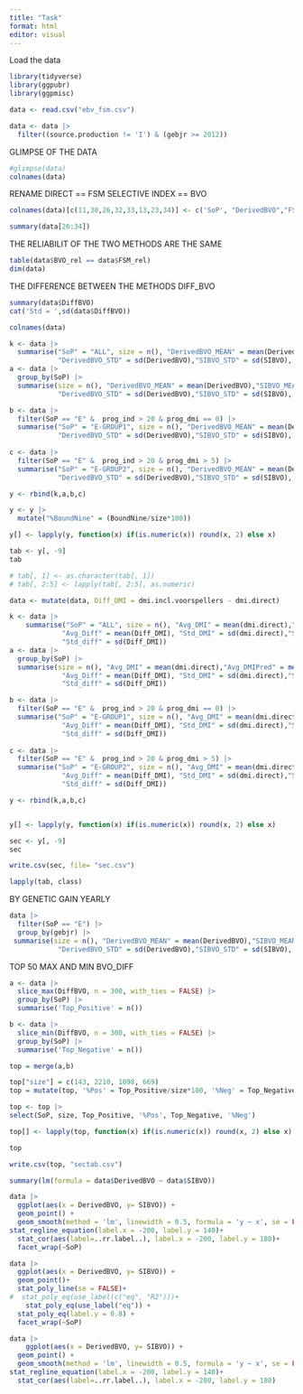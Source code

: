 ```yaml
---
title: "Task"
format: html
editor: visual
---
```


Load the data

```r
library(tidyverse)
library(ggpubr)
library(ggpmisc)
```

```r
data <- read.csv("ebv_fsm.csv")

data <- data |> 
  filter((source.production != 'I') & (gebjr >= 2012))

```

GLIMPSE OF THE DATA

```r
#glimpse(data)
colnames(data)
```

RENAME 
DIRECT == FSM
SELECTIVE INDEX == BVO
```r
colnames(data)[c(11,30,26,32,33,13,23,34)] <- c('SoP', "DerivedBVO","FSM_rel","SIBVO", "BVO_rel", "prog_ind", "prog_dmi", "DiffBVO")
```

```r
summary(data[26:34])
```

THE RELIABILIT OF THE TWO METHODS ARE THE SAME

```r
table(data$BVO_rel == data$FSM_rel)
dim(data)
```


THE DIFFERENCE BETWEEN THE METHODS DIFF_BVO

```r
summary(data$DiffBVO)
cat('Std = ',sd(data$DiffBVO))
```


```r
colnames(data)
```


```r
k <- data |>
  summarise("SoP" = "ALL", size = n(), "DerivedBVO_MEAN" = mean(DerivedBVO),"SIBVO_MEAN" = mean(SIBVO),
            "DerivedBVO_STD" = sd(DerivedBVO),"SIBVO_STD" = sd(SIBVO), 'Avg_DiffBVO' = mean(DiffBVO), 'STD_DiffBVO' = sd(DiffBVO), "BoundNine" = sum(DiffBVO < 9 & DiffBVO > -9))
a <- data |> 
  group_by(SoP) |> 
  summarise(size = n(), "DerivedBVO_MEAN" = mean(DerivedBVO),"SIBVO_MEAN" = mean(SIBVO), 
            "DerivedBVO_STD" = sd(DerivedBVO),"SIBVO_STD" = sd(SIBVO), 'Avg_DiffBVO' = mean(DiffBVO), 'STD_DiffBVO' = sd(DiffBVO), "BoundNine" = sum(DiffBVO < 9 & DiffBVO > -9))

b <- data |> 
  filter(SoP == "E" &  prog_ind > 20 & prog_dmi == 0) |> 
  summarise("SoP" = "E-GROUP1", size = n(), "DerivedBVO_MEAN" = mean(DerivedBVO),"SIBVO_MEAN" = mean(SIBVO), 
            "DerivedBVO_STD" = sd(DerivedBVO),"SIBVO_STD" = sd(SIBVO), 'Avg_DiffBVO' = mean(DiffBVO), 'STD_DiffBVO' = sd(DiffBVO), "BoundNine" = sum(DiffBVO < 9 & DiffBVO > -9))
  
c <- data |> 
  filter(SoP == "E" &  prog_ind > 20 & prog_dmi > 5) |> 
  summarise("SoP" = "E-GROUP2", size = n(), "DerivedBVO_MEAN" = mean(DerivedBVO),"SIBVO_MEAN" = mean(SIBVO), 
            "DerivedBVO_STD" = sd(DerivedBVO),"SIBVO_STD" = sd(SIBVO), 'Avg_DiffBVO' = mean(DiffBVO), 'STD_DiffBVO' = sd(DiffBVO), "BoundNine" = sum(DiffBVO < 9 & DiffBVO > -9))

y <- rbind(k,a,b,c)

y <- y |> 
  mutate("%BoundNine" = (BoundNine/size*100))

y[] <- lapply(y, function(x) if(is.numeric(x)) round(x, 2) else x)

tab <- y[, -9]
tab

```

```r
# tab[, 1] <- as.character(tab[, 1])
# tab[, 2:5] <- lapply(tab[, 2:5], as.numeric)
```

```r
data <- mutate(data, Diff_DMI = dmi.incl.voorspellers - dmi.direct)

k <- data |>
    summarise("SoP" = "ALL", size = n(), "Avg_DMI" = mean(dmi.direct),"Avg_DMIPred" = mean(dmi.incl.voorspellers),
             "Avg_Diff" = mean(Diff_DMI), "Std_DMI" = sd(dmi.direct),"Std_DMIPred" = sd(dmi.incl.voorspellers),
             "Std_diff" = sd(Diff_DMI))
a <- data |> 
  group_by(SoP) |> 
  summarise(size = n(), "Avg_DMI" = mean(dmi.direct),"Avg_DMIPred" = mean(dmi.incl.voorspellers),
             "Avg_Diff" = mean(Diff_DMI), "Std_DMI" = sd(dmi.direct),"Std_DMIPred" = sd(dmi.incl.voorspellers),
             "Std_diff" = sd(Diff_DMI))

b <- data |> 
  filter(SoP == "E" &  prog_ind > 20 & prog_dmi == 0) |> 
  summarise("SoP" = "E-GROUP1", size = n(), "Avg_DMI" = mean(dmi.direct),"Avg_DMIPred" = mean(dmi.incl.voorspellers),
             "Avg_Diff" = mean(Diff_DMI), "Std_DMI" = sd(dmi.direct),"Std_DMIPred" = sd(dmi.incl.voorspellers),
             "Std_diff" = sd(Diff_DMI))
  
c <- data |> 
  filter(SoP == "E" &  prog_ind > 20 & prog_dmi > 5) |> 
  summarise("SoP" = "E-GROUP2", size = n(), "Avg_DMI" = mean(dmi.direct),"Avg_DMIPred" = mean(dmi.incl.voorspellers),
             "Avg_Diff" = mean(Diff_DMI), "Std_DMI" = sd(dmi.direct),"Std_DMIPred" = sd(dmi.incl.voorspellers),
             "Std_diff" = sd(Diff_DMI))

y <- rbind(k,a,b,c)


y[] <- lapply(y, function(x) if(is.numeric(x)) round(x, 2) else x)

sec <- y[, -9]
sec
```





```r
write.csv(sec, file= "sec.csv")
```


```r
lapply(tab, class)
```

BY GENETIC GAIN YEARLY

```r
data |> 
  filter(SoP == "E") |> 
  group_by(gebjr) |> 
 summarise(size = n(), "DerivedBVO_MEAN" = mean(DerivedBVO),"SIBVO_MEAN" = mean(SIBVO),
            "DerivedBVO_STD" = sd(DerivedBVO),"SIBVO_STD" = sd(SIBVO), 'Avg_DiffBVO' = mean(DiffBVO), 'STD_DiffBVO' = sd(DiffBVO), "BoundNine" = sum(DiffBVO < 9 & DiffBVO > -9))

```




TOP 50 MAX AND MIN BVO_DIFF 
 
```r
a <- data |>
  slice_max(DiffBVO, n = 300, with_ties = FALSE) |>
  group_by(SoP) |>
  summarise('Top_Positive' = n())

b <- data |>
  slice_min(DiffBVO, n = 300, with_ties = FALSE) |>
  group_by(SoP) |>
  summarise('Top_Negative' = n())

top = merge(a,b)

top["size"] = c(143, 2210, 1098, 669)
top = mutate(top, '%Pos' = Top_Positive/size*100, '%Neg' = Top_Negative/size*100)

top <- top |> 
select(SoP, size, Top_Positive, '%Pos', Top_Negative, '%Neg')

top[] <- lapply(top, function(x) if(is.numeric(x)) round(x, 2) else x)

top
```

```r
write.csv(top, "sectab.csv")
```


```r
summary(lm(formula = data$DerivedBVO ~ data$SIBVO))
```

```r
data |> 
  ggplot(aes(x = DerivedBVO, y= SIBVO)) +
  geom_point() +
  geom_smooth(method = 'lm', linewidth = 0.5, formula = 'y ~ x', se = FALSE)+
stat_regline_equation(label.x = -200, label.y = 140)+
  stat_cor(aes(label=..rr.label..), label.x = -200, label.y = 180)+
  facet_wrap(~SoP) 
```

```r
data |> 
  ggplot(aes(x = DerivedBVO, y= SIBVO)) +
  geom_point()+
  stat_poly_line(se = FALSE)+
#  stat_poly_eq(use_label(c("eq", "R2")))+
    stat_poly_eq(use_label("eq")) +
  stat_poly_eq(label.y = 0.8) +
  facet_wrap(~SoP)
```



```r
data |> 
    ggplot(aes(x = DerivedBVO, y= SIBVO)) +
  geom_point() +
  geom_smooth(method = 'lm', linewidth = 0.5, formula = 'y ~ x', se = FALSE)+
stat_regline_equation(label.x = -200, label.y = 140)+
  stat_cor(aes(label=..rr.label..), label.x = -200, label.y = 180)
```

```r

```






